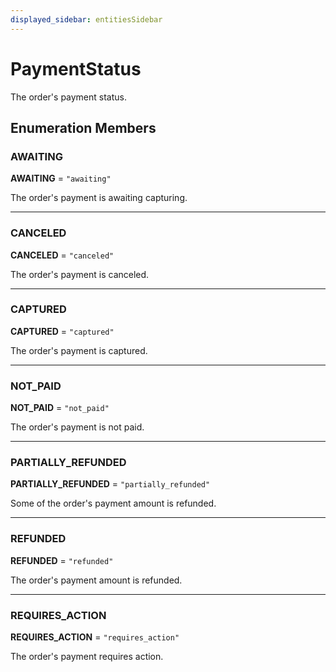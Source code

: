 ```yaml
---
displayed_sidebar: entitiesSidebar
---
```



# PaymentStatus

The order's payment status.

## Enumeration Members

### AWAITING

 **AWAITING** = `"awaiting"`

The order's payment is awaiting capturing.

___

### CANCELED

 **CANCELED** = `"canceled"`

The order's payment is canceled.

___

### CAPTURED

 **CAPTURED** = `"captured"`

The order's payment is captured.

___

### NOT\_PAID

 **NOT\_PAID** = `"not_paid"`

The order's payment is not paid.

___

### PARTIALLY\_REFUNDED

 **PARTIALLY\_REFUNDED** = `"partially_refunded"`

Some of the order's payment amount is refunded.

___

### REFUNDED

 **REFUNDED** = `"refunded"`

The order's payment amount is refunded.

___

### REQUIRES\_ACTION

 **REQUIRES\_ACTION** = `"requires_action"`

The order's payment requires action.
